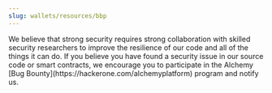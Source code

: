 ```yaml
---
slug: wallets/resources/bbp
---
```


<Info>
  We believe that strong security requires strong collaboration with skilled
  security researchers to improve the resilience of our code and all of the
  things it can do. If you believe you have found a security issue in our source
  code or smart contracts, we encourage you to participate in the Alchemy [Bug
  Bounty](https://hackerone.com/alchemyplatform) program and notify us.
</Info>
